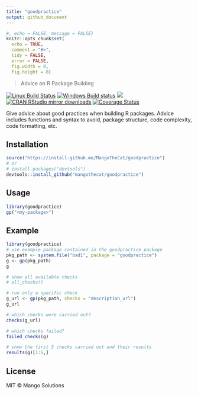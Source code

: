 ```yaml
---
title: "goodpractice"
output: github_document
---
```


```r
#, echo = FALSE, message = FALSE}
knitr::opts_chunk$set(
  echo = TRUE,
  comment = "#>",
  tidy = FALSE,
  error = FALSE,
  fig.width = 8,
  fig.height = 8)
```

> Advice on R Package Building

[![Linux Build Status](https://travis-ci.org/MangoTheCat/goodpractice.svg?branch=master)](https://travis-ci.org/MangoTheCat/goodpractice)
[![Windows Build status](https://ci.appveyor.com/api/projects/status/github/MangoTheCat/goodpractice?svg=true)](https://ci.appveyor.com/project/gaborcsardi/goodpractice)
[![](http://www.r-pkg.org/badges/version/goodpractice)](http://www.r-pkg.org/pkg/goodpractice)
[![CRAN RStudio mirror downloads](http://cranlogs.r-pkg.org/badges/goodpractice)](http://www.r-pkg.org/pkg/goodpractice)
[![Coverage Status](https://img.shields.io/codecov/c/github/MangoTheCat/goodpractice/master.svg)](https://codecov.io/github/MangoTheCat/goodpractice?branch=master)

Give advice about good practices when building R packages. Advice includes
functions and syntax to avoid, package structure, code complexity, code
formatting, etc.

## Installation

```r
source("https://install-github.me/MangoTheCat/goodpractice")
# or
# install.packages("devtools")
devtools::install_github("mangothecat/goodpractice") 
```

## Usage

```r
library(goodpractice)
gp("<my-package>")
```

## Example

```r
library(goodpractice)
# use example package contained in the goodpractice package
pkg_path <- system.file("bad1", package = "goodpractice")
g <- gp(pkg_path)
g

# show all available checks
# all_checks()

# run only a specific check
g_url <- gp(pkg_path, checks = "description_url")
g_url

# which checks were carried out?
checks(g_url)

# which checks failed?
failed_checks(g)

# show the first 5 checks carried out and their results
results(g)[1:5,]
```

## License

MIT © Mango Solutions
